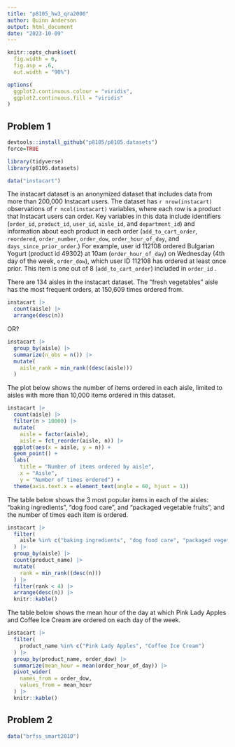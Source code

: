 ```yaml
---
title: "p8105_hw3_qra2000"
author: Quinn Anderson
output: html_document
date: "2023-10-09"
---
```


```r
knitr::opts_chunk$set(
  fig.width = 6,
  fig.asp = .6,
  out.width = "90%")

options(
  ggplot2.continuous.colour = "viridis",
  ggplot2.continuous.fill = "viridis"
)
```

## Problem 1

```r
devtools::install_github("p8105/p8105.datasets")
force=TRUE

library(tidyverse)
library(p8105.datasets)

data("instacart")
```

The instacart dataset is an anonymized dataset that includes data from more than 200,000 Instacart users. The dataset has `r nrow(instacart)` observations of `r ncol(instacart)` variables, where each row is a product that Instacart users can order. Key variables in this data include identifiers (`order_id`, `product_id`, `user_id`, `aisle_id`, and `department_id`) and information about each product in each order (`add_to_cart_order`, `reordered`, `order_number`, `order_dow`, `order_hour_of_day`, and `days_since_prior_order`.) For example, user id 112108 ordered Bulgarian Yogurt (product id 49302) at 10am (`order_hour_of_day`) on Wednesday (4th day of the week, `order_dow`), which user ID 112108 has ordered at least once prior. This item is one out of 8 (`add_to_cart_order`) included in `order_id` . 

There are 134 aisles in the instacart dataset. The "fresh vegetables" aisle has the most frequent orders, at 150,609 times ordered from.  

```r
instacart |> 
  count(aisle) |> 
  arrange(desc(n))
```

OR?

```r
instacart |> 
  group_by(aisle) |> 
  summarize(n_obs = n()) |> 
  mutate(
    aisle_rank = min_rank((desc(aisle)))
  )
```

The plot below shows the number of items ordered in each aisle, limited to aisles with more than 10,000 items ordered in this dataset. 

```r
instacart |>  
  count(aisle) |> 
  filter(n > 10000) |> 
  mutate(
    aisle = factor(aisle),
    aisle = fct_reorder(aisle, n)) |> 
  ggplot(aes(x = aisle, y = n)) + 
  geom_point() +
  labs(
    title = "Number of items ordered by aisle",
    x = "Aisle",
    y = "Number of times ordered") +
  theme(axis.text.x = element_text(angle = 60, hjust = 1))
```

The table below shows the 3 most popular items in each of the aisles: "baking ingredients", "dog food care", and "packaged vegetable fruits", and the number of times each item is ordered. 

```r
instacart |> 
  filter(
    aisle %in% c("baking ingredients", "dog food care", "packaged vegetables fruits")
  ) |> 
  group_by(aisle) |> 
  count(product_name) |> 
  mutate(
    rank = min_rank((desc(n)))
  ) |> 
  filter(rank < 4) |> 
  arrange(desc(n)) |> 
  knitr::kable()
```

The table below shows the mean hour of the day at which Pink Lady Apples and Coffee Ice Cream are ordered on each day of the week. 

```r
instacart |> 
  filter(
    product_name %in% c("Pink Lady Apples", "Coffee Ice Cream")
  ) |> 
  group_by(product_name, order_dow) |> 
  summarize(mean_hour = mean(order_hour_of_day)) |> 
  pivot_wider(
    names_from = order_dow,
    values_from = mean_hour
  ) |> 
  knitr::kable()
```

## Problem 2

```r
data("brfss_smart2010")
```





